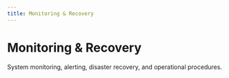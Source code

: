 ```yaml
---
title: Monitoring & Recovery
---
```


# Monitoring & Recovery

System monitoring, alerting, disaster recovery, and operational procedures. 